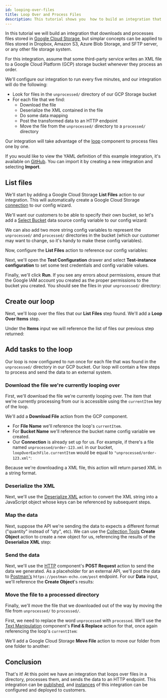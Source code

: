 ```yaml
---
id: looping-over-files
title: Loop Over and Process Files
description: This tutorial shows you  how to build an integration that works with files stored in Google Cloud Storage. Learn how to loop over these files with Composer.
---
```



In this tutorial we will build an integration that downloads and processes files stored in [Google Cloud Storage](/composer/builder/builder-components/google-cloud-storage.mdx), but simplar concepts can be applied to files stored in Dropbox, Amazon S3, Azure Blob Storage, and SFTP server, or any other file storage system.

For this integration, assume that some third-party service writes an XML file to a Google Cloud Platform (GCP) storage bucket whenever they process an order.

We'll configure our integration to run every five minutes, and our integration will do the following:

- Look for files in the `unprocessed/` directory of our GCP Storage bucket
- For each file that we find:
  - Download the file
  - Deserialize the XML contained in the file
  - Do some data mapping
  - Post the transformed data to an HTTP endpoint
  - Move the file from the `unprocessed/` directory to a `processed/` directory

Our integration will take advantage of the [loop](/composer/builder/builder-components/loop.mdx) component to process files one by one.

If you would like to view the YAML definition of this example integration, it's available on [GitHub](https://github.com/prismatic-io/examples/blob/main/integrations/example-with-loop.yaml).
You can import it by creating a new integration and selecting **Import**.

## List files

We'll start by adding a Google Cloud Storage **List Files** action to our integration.
This will automatically create a Google Cloud Storage [connection](/composer/builder/connections.mdx) to our config wizard.

We'll want our customers to be able to specify their own bucket, so let's add a [Select Bucket](/composer/builder/builder-components/google-cloud-storage.mdx#select-bucket) data source config variable to our config wizard:

<Screenshot
  filename="quickstarts/looping-over-files/select-bucket-data-source.png"
  alt="Google Cloud Storage - Select Bucket data source"
/>

We can also add two more string config variables to represent the `unprocessed/` and `processed/` directories in the bucket (which our customer may want to change, so it's handy to make these config variables).

Now, configure the **List Files** action to reference our config variables:

<Screenshot
  filename="quickstarts/looping-over-files/list-files-inputs.png"
  alt="Google Cloud Storage - List Files inputs"
  maxWidth="800px"
/>

Next, we'll open the **Test Configuration** drawer and select **Test-instance configuration** to set some test credentials and config variable values.

<Screenshot
  filename="quickstarts/looping-over-files/test-config-variables.png"
  alt="Google Cloud Storage - Test config variables"
  maxWidth="800px"
/>

Finally, we'll click **Run**.
If you see any errors about permissions, ensure that the Google IAM account you created as the proper permissions to the bucket you created.
You should see the files in your `unprocessed/` directory:

<Screenshot
  filename="quickstarts/looping-over-files/list-files-results.png"
  alt="Google Cloud Storage - List Files result"
  maxWidth="800px"
/>

## Create our loop

Next, we'll loop over the files that our **List Files** step found.
We'll add a **Loop Over Items** step.

Under the **Items** input we will reference the list of files our previous step returned:

<Screenshot
  filename="quickstarts/looping-over-files/loop-step.png"
  alt="Loop Over Items in Composer integration designer"
  maxWidth="800px"
/>

## Add tasks to the loop

Our loop is now configured to run once for each file that was found in the `unprocessed/` directory in our GCP bucket.
Our loop will contain a few steps to process and send the data to an external system.

### Download the file we're currently looping over

First, we'll download the file we're currently looping over.
The item that we're currently processing from our is accessible using the `currentItem` key of the loop.

We'll add a **Download File** action from the GCP component.

- For **File Name** we'll reference the loop's `currentItem`.
- For **Bucket Name** we'll reference the bucket name config variable we created.
- Our **Connection** is already set up for us.
  For example, if there's a file named `unprocessed/order-123.xml` in our bucket, `loopOverEachFile.currentItem` would be equal to `"unprocessed/order-123.xml"`:

<Screenshot
  filename="quickstarts/looping-over-files/download-file-inputs.png"
  alt="Download current file inputs"
  maxWidth="800px"
/>

Because we're downloading a XML file, this action will return parsed XML in a string format.

<Screenshot
  filename="quickstarts/looping-over-files/download-file-results.png"
  alt="Download current file results"
  maxWidth="800px"
/>

### Deserialize the XML

Next, we'll use the [Deserialize XML](/composer/builder/builder-components/change-data-format.mdx#deserialize-xml) action to convert the XML string into a JavaScript object whose keys can be referenced by subsequent steps.

<Screenshot
  filename="quickstarts/looping-over-files/deserialize-xml-results.png"
  alt="Download current file results"
/>

### Map the data

Next, suppose the API we're sending the data to expects a different format ("quantity" instead of "qty", etc).
We can use the [Collection Tools](/composer/builder/builder-components/collection-tools.mdx) **Create Object** action to create a new object for us, referencing the results of the **Deserialize XML** step:

<Screenshot
  filename="quickstarts/looping-over-files/create-object-inputs.png"
  alt="Create object inputs"
  maxWidth="700px"
/>

### Send the data

Next, we'll use the [HTTP](/composer/builder/builder-components/http.mdx) component's **POST Request** action to send the data we generated.
As a placeholder for an external API, we'll post the data to [Postman's](https://www.postman.com/) `https://postman-echo.com/post` endpoint.
For our **Data** input, we'll reference the **Create Object**'s results:

<Screenshot
  filename="quickstarts/looping-over-files/http-post-inputs.png"
  alt="HTTP POST inputs"
  maxWidth="700px"
/>

### Move the file to a processed directory

Finally, we'll move the file that we downloaded out of the way by moving the file from `unprocessed/` to `processed/`.

First, we need to replace the word `unprocessed` with `processed`.
We'll use the [Text Manipulation](/composer/builder/builder-components/text-manipulation.mdx) component's **Find & Replace** action for that, once again referencing the loop's `currentItem`:

<Screenshot
  filename="quickstarts/looping-over-files/find-and-replace-inputs.png"
  alt="Find-and-replace inputs"
  maxWidth="800px"
/>

We'll add a Google Cloud Storage **Move File** action to move our folder from one folder to another:

<Screenshot
  filename="quickstarts/looping-over-files/move-file-inputs.png"
  alt="Move File inputs"
  maxWidth="800px"
/>

## Conclusion

That's it!
At this point we have an integration that loops over files in a directory, processes them, and sends the data to an HTTP endpoint.
This integration can be [published](/composer/builder/integrations.mdx#publishing-an-integration), and [instances](/composer/builder/instances.mdx) of this integration can be configured and deployed to customers.
